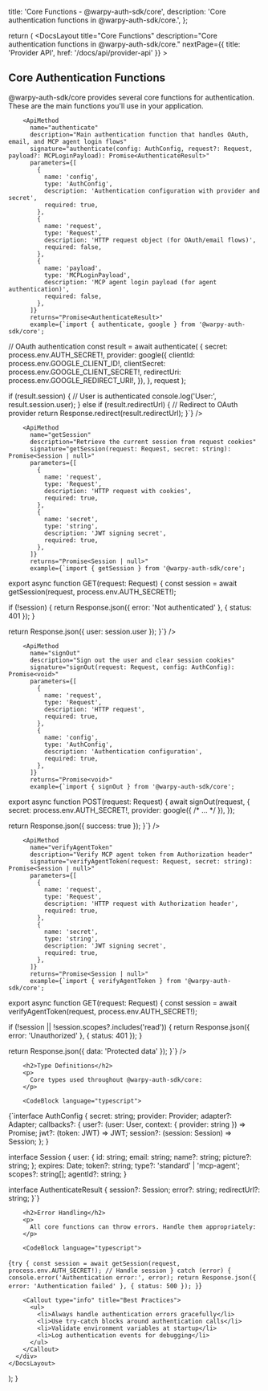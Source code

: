 
  title: 'Core Functions - @warpy-auth-sdk/core',
  description: 'Core authentication functions in @warpy-auth-sdk/core.',
};

  return (
    <DocsLayout
      title="Core Functions"
      description="Core authentication functions in @warpy-auth-sdk/core."
      nextPage={{ title: 'Provider API', href: '/docs/api/provider-api' }}
    >
      <div>
        <h2>Core Authentication Functions</h2>
        <p>
          @warpy-auth-sdk/core provides several core functions for authentication. 
          These are the main functions you'll use in your application.
        </p>

        <ApiMethod
          name="authenticate"
          description="Main authentication function that handles OAuth, email, and MCP agent login flows"
          signature="authenticate(config: AuthConfig, request?: Request, payload?: MCPLoginPayload): Promise<AuthenticateResult>"
          parameters={[
            {
              name: 'config',
              type: 'AuthConfig',
              description: 'Authentication configuration with provider and secret',
              required: true,
            },
            {
              name: 'request',
              type: 'Request',
              description: 'HTTP request object (for OAuth/email flows)',
              required: false,
            },
            {
              name: 'payload',
              type: 'MCPLoginPayload',
              description: 'MCP agent login payload (for agent authentication)',
              required: false,
            },
          ]}
          returns="Promise<AuthenticateResult>"
          example={`import { authenticate, google } from '@warpy-auth-sdk/core';

// OAuth authentication
const result = await authenticate(
  {
    secret: process.env.AUTH_SECRET!,
    provider: google({
      clientId: process.env.GOOGLE_CLIENT_ID!,
      clientSecret: process.env.GOOGLE_CLIENT_SECRET!,
      redirectUri: process.env.GOOGLE_REDIRECT_URI!,
    }),
  },
  request
);

if (result.session) {
  // User is authenticated
  console.log('User:', result.session.user);
} else if (result.redirectUrl) {
  // Redirect to OAuth provider
  return Response.redirect(result.redirectUrl);
}`}
        />

        <ApiMethod
          name="getSession"
          description="Retrieve the current session from request cookies"
          signature="getSession(request: Request, secret: string): Promise<Session | null>"
          parameters={[
            {
              name: 'request',
              type: 'Request',
              description: 'HTTP request with cookies',
              required: true,
            },
            {
              name: 'secret',
              type: 'string',
              description: 'JWT signing secret',
              required: true,
            },
          ]}
          returns="Promise<Session | null>"
          example={`import { getSession } from '@warpy-auth-sdk/core';

export async function GET(request: Request) {
  const session = await getSession(request, process.env.AUTH_SECRET!);
  
  if (!session) {
    return Response.json({ error: 'Not authenticated' }, { status: 401 });
  }
  
  return Response.json({ user: session.user });
}`}
        />

        <ApiMethod
          name="signOut"
          description="Sign out the user and clear session cookies"
          signature="signOut(request: Request, config: AuthConfig): Promise<void>"
          parameters={[
            {
              name: 'request',
              type: 'Request',
              description: 'HTTP request',
              required: true,
            },
            {
              name: 'config',
              type: 'AuthConfig',
              description: 'Authentication configuration',
              required: true,
            },
          ]}
          returns="Promise<void>"
          example={`import { signOut } from '@warpy-auth-sdk/core';

export async function POST(request: Request) {
  await signOut(request, {
    secret: process.env.AUTH_SECRET!,
    provider: google({ /* ... */ }),
  });
  
  return Response.json({ success: true });
}`}
        />

        <ApiMethod
          name="verifyAgentToken"
          description="Verify MCP agent token from Authorization header"
          signature="verifyAgentToken(request: Request, secret: string): Promise<Session | null>"
          parameters={[
            {
              name: 'request',
              type: 'Request',
              description: 'HTTP request with Authorization header',
              required: true,
            },
            {
              name: 'secret',
              type: 'string',
              description: 'JWT signing secret',
              required: true,
            },
          ]}
          returns="Promise<Session | null>"
          example={`import { verifyAgentToken } from '@warpy-auth-sdk/core';

export async function GET(request: Request) {
  const session = await verifyAgentToken(request, process.env.AUTH_SECRET!);
  
  if (!session || !session.scopes?.includes('read')) {
    return Response.json({ error: 'Unauthorized' }, { status: 401 });
  }
  
  return Response.json({ data: 'Protected data' });
}`}
        />

        <h2>Type Definitions</h2>
        <p>
          Core types used throughout @warpy-auth-sdk/core:
        </p>

        <CodeBlock language="typescript">
{`interface AuthConfig {
  secret: string;
  provider: Provider;
  adapter?: Adapter;
  callbacks?: {
    user?: (user: User, context: { provider: string }) => Promise<User>;
    jwt?: (token: JWT) => JWT;
    session?: (session: Session) => Session;
  };
}

interface Session {
  user: {
    id: string;
    email: string;
    name?: string;
    picture?: string;
  };
  expires: Date;
  token?: string;
  type?: 'standard' | 'mcp-agent';
  scopes?: string[];
  agentId?: string;
}

interface AuthenticateResult {
  session?: Session;
  error?: string;
  redirectUrl?: string;
}`}
        </CodeBlock>

        <h2>Error Handling</h2>
        <p>
          All core functions can throw errors. Handle them appropriately:
        </p>

        <CodeBlock language="typescript">
{`try {
  const session = await getSession(request, process.env.AUTH_SECRET!);
  // Handle session
} catch (error) {
  console.error('Authentication error:', error);
  return Response.json({ error: 'Authentication failed' }, { status: 500 });
}`}
        </CodeBlock>

        <Callout type="info" title="Best Practices">
          <ul>
            <li>Always handle authentication errors gracefully</li>
            <li>Use try-catch blocks around authentication calls</li>
            <li>Validate environment variables at startup</li>
            <li>Log authentication events for debugging</li>
          </ul>
        </Callout>
      </div>
    </DocsLayout>
  );
}
